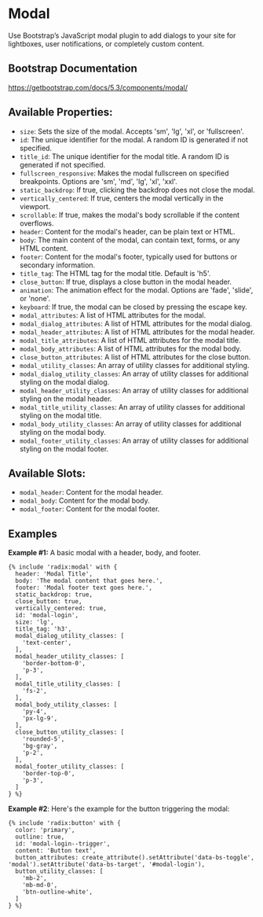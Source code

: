 # Modal

Use Bootstrap’s JavaScript modal plugin to add dialogs to your site for lightboxes, user notifications, or completely custom content.

## Bootstrap Documentation

https://getbootstrap.com/docs/5.3/components/modal/

## Available Properties:

- `size`: Sets the size of the modal. Accepts 'sm', 'lg', 'xl', or 'fullscreen'.
- `id`: The unique identifier for the modal. A random ID is generated if not specified.
- `title_id`: The unique identifier for the modal title. A random ID is generated if not specified.
- `fullscreen_responsive`: Makes the modal fullscreen on specified breakpoints. Options are 'sm', 'md', 'lg', 'xl', 'xxl'.
- `static_backdrop`: If true, clicking the backdrop does not close the modal.
- `vertically_centered`: If true, centers the modal vertically in the viewport.
- `scrollable`: If true, makes the modal's body scrollable if the content overflows.
- `header`: Content for the modal's header, can be plain text or HTML.
- `body`: The main content of the modal, can contain text, forms, or any HTML content.
- `footer`: Content for the modal's footer, typically used for buttons or secondary information.
- `title_tag`: The HTML tag for the modal title. Default is 'h5'.
- `close_button`: If true, displays a close button in the modal header.
- `animation`: The animation effect for the modal. Options are 'fade', 'slide', or 'none'.
- `keyboard`: If true, the modal can be closed by pressing the escape key.
- `modal_attributes`: A list of HTML attributes for the modal.
- `modal_dialog_attributes`: A list of HTML attributes for the modal dialog.
- `modal_header_attributes`: A list of HTML attributes for the modal header.
- `modal_title_attributes`: A list of HTML attributes for the modal title.
- `modal_body_attributes`: A list of HTML attributes for the modal body.
- `close_button_attributes`: A list of HTML attributes for the close button.
- `modal_utility_classes`: An array of utility classes for additional styling.
- `modal_dialog_utility_classes`: An array of utility classes for additional styling on the modal dialog.
- `modal_header_utility_classes`: An array of utility classes for additional styling on the modal header.
- `modal_title_utility_classes`: An array of utility classes for additional styling on the modal title.
- `modal_body_utility_classes`: An array of utility classes for additional styling on the modal body.
- `modal_footer_utility_classes`: An array of utility classes for additional styling on the modal footer.

## Available Slots:
- `modal_header`: Content for the modal header.
- `modal_body`: Content for the modal body.
- `modal_footer`: Content for the modal footer.

## Examples

**Example #1:** A basic modal with a header, body, and footer.

```twig
{% include 'radix:modal' with {
  header: 'Modal Title',
  body: 'The modal content that goes here.',
  footer: 'Modal footer text goes here.',
  static_backdrop: true,
  close_button: true,
  vertically_centered: true,
  id: 'modal-login',
  size: 'lg',
  title_tag: 'h3',
  modal_dialog_utility_classes: [
    'text-center',
  ],
  modal_header_utility_classes: [
    'border-bottom-0',
    'p-3',
  ],
  modal_title_utility_classes: [
    'fs-2',
  ],
  modal_body_utility_classes: [
    'py-4',
    'px-lg-9',
  ],
  close_button_utility_classes: [
    'rounded-5',
    'bg-gray',
    'p-2',
  ],
  modal_footer_utility_classes: [
    'border-top-0',
    'p-3',
  ]
} %}
```

**Example #2**: Here's the example for the button triggering the modal:

```twig
{% include 'radix:button' with {
  color: 'primary',
  outline: true,
  id: 'modal-login--trigger',
  content: 'Button text',
  button_attributes: create_attribute().setAttribute('data-bs-toggle', 'modal').setAttribute('data-bs-target', '#modal-login'),
  button_utility_classes: [
    'mb-2',
    'mb-md-0',
    'btn-outline-white',
  ]
} %}
```
